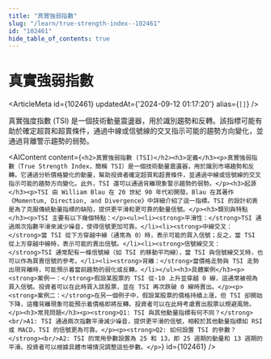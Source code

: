 ```yaml
---
title: "真實強弱指數"
slug: "/learn/true-strength-index--102461"
id: "102461"
hide_table_of_contents: true
---
```



# 真實強弱指數

<ArticleMeta id={102461} updatedAt={'2024-09-12 01:17:20'} alias={`[]`} />
<div className='border-solid border-b border-t-0 my-4 border-[var(--ifm-color-gray-300)]' />

真實強度指數 (TSI) 是一個技術動量震盪器，用於識別趨勢和反轉。該指標可能有助於確定超買和超賣條件，通過中線或信號線的交叉指示可能的趨勢方向變化，並通過背離警示趨勢的弱勢。

<AIContent content={`<h2>真實強弱指數 (TSI)</h2><h3>定義</h3><p>真實強弱指數（True Strength Index，簡稱 TSI）是一個技術動量震盪器，用於識別市場趨勢和反轉。它通過分析價格變化的動量，幫助投資者確定超買和超賣條件，並通過中線或信號線的交叉指示可能的趨勢方向變化。此外，TSI 還可以通過背離現象警示趨勢的弱勢。</p><h3>起源</h3><p>TSI 由 William Blau 在 20 世紀 90 年代初開發。Blau 在其著作《Momentum, Direction, and Divergence》中詳細介紹了這一指標。TSI 的設計初衷是為了克服傳統動量指標的缺陷，提供更平滑和更可靠的動量信號。</p><h3>類別與特點</h3><p>TSI 主要有以下幾個特點：</p><ul><li><strong>平滑性：</strong>TSI 通過兩次指數平滑來減少噪音，使得信號更加可靠。</li><li><strong>中線交叉：</strong>當 TSI 從下方穿越中線（通常為 0）時，表示可能的買入信號；反之，當 TSI 從上方穿越中線時，表示可能的賣出信號。</li><li><strong>信號線交叉：</strong>TSI 通常配有一條信號線（如 TSI 的移動平均線），當 TSI 與信號線交叉時，也可以作為買賣信號的參考。</li><li><strong>背離：</strong>當價格走勢與 TSI 走勢出現背離時，可能預示着當前趨勢的弱化或反轉。</li></ul><h3>具體案例</h3><p><strong>案例一：</strong>假設某股票的 TSI 從-10 上升並穿越 0 線，這通常被視為買入信號。投資者可以在此時買入該股票，並在 TSI 再次跌破 0 線時賣出。</p><p><strong>案例二：</strong>在另一個例子中，假設某股票的價格持續上漲，但 TSI 卻開始下降，這種背離現象可能預示着價格即將反轉。投資者可以在此時考慮賣出股票以規避風險。</p><h3>常見問題</h3><p><strong>Q1: TSI 與其他動量指標有何不同？</strong><br/>A1: TSI 通過兩次指數平滑減少噪音，提供更平滑的信號，相較於其他動量指標如 RSI 或 MACD，TSI 的信號更為可靠。</p><p><strong>Q2: 如何設置 TSI 的參數？</strong><br/>A2: TSI 的常用參數設置為 25 和 13，即 25 週期的動量和 13 週期的平滑。投資者可以根據具體市場情況調整這些參數。</p>`} id={102461} />
